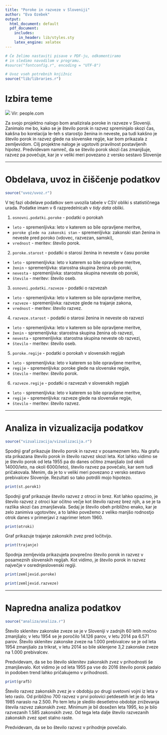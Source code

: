 ```yaml
---
title: "Poroke in razveze v Sloveniji"
author: "Eva Ozebek"
output:
  html_document: default
  pdf_document:
    includes:
      in_header: lib/styles.sty
    latex_engine: xelatex
---
```


```r
# Če želimo nastaviti pisave v PDF-ju, odkomentiramo
# in sledimo navodilom v programu.
#source("fontconfig.r", encoding = "UTF-8")

# Uvoz vseh potrebnih knjižnic
source("lib/libraries.r")
```

# Izbira teme
![](https://www.beckercounseling.com/wp-content/uploads/2017/07/divorce-2.jpg)
Vir: people.com

Za svojo projektno nalogo bom analizirala poroke in razveze v Sloveniji. Zanimalo me bo, kako se je število porok in razvez spreminjalo skozi čas, kakšna bo korelacija le-teh s starostjo ženina in neveste, pa tudi kakšno je število porok in razvez glede na slovenske regije, kar bom prikazala z zemljevidom. Cilj projektne naloge je ugotoviti pravilnost postavljenih hipotez. Predvidevam namreč, da se število porok skozi čas zmanjšuje, razvez pa povečuje, kar je v veliki meri povezano z versko sestavo Slovenije

***

# Obdelava, uvoz in čiščenje podatkov

```r
source("uvoz/uvoz.r")
```

V tej fazi obdelave podatkov sem uvozila tabele v CSV obliki s statističnega urada. Podatke imam v 6 razpredelnicah v *tidy data* obliki.

1. `osnovni.podatki.poroke` - podatki o porokah
  - `leto` - spremenljivka: leto v katerem so bile opravljene meritve,
  - `poroke glede na zakonski stan` - spremenljivka: zakonski stan ženina in neveste pred poroko (vdovec, razvezan, samski),
  - `vrednost` - meritev: število porok.

2. `poroke.starost` - podatki o starosi ženina in neveste v času poroke
  - `leto` - spremenljivka: leto v katerem so bile opravljene meritve,
  - `ženin` - spremenljivka: starostna skupina ženina ob poroki,
  - `nevesta` - spremenljivka: starostna skupina neveste ob poroki,
  - `število` - meritev: število oseb.

3. `osnovni.podatki.razveze` - podatki o razvezah
  - `leto` - spremenljivka: leto v katerem so bile opravljene meritve,
  - `razveze` - spremenljivka: razveze glede na trajanje zakona,
  - `vrednost` - meritev: število razvez.

4. `razveze.starost` - podatki o starosi ženina in neveste ob razvezi
  - `leto` - spremenljivka: leto v katerem so bile opravljene meritve,
  - `ženin` - spremenljivka: starostna skupina ženina ob razvezi,
  - `nevesta` - spremenljivka: starostna skupina neveste ob razvezi,
  - `število` - meritev: število oseb.
  
5. `poroke.regije` - podatki o porokah v slovenskih regijah
  - `leto` - spremenljivka: leto v katerem so bile opravljene meritve,
  - `regije` - spremenljivka: poroke glede na slovenske regije,
  - `število` - meritev: število porok.
  
6. `razveze.regije` - podatki o razvezah v slovenskih regijah
  - `leto` - spremenljivka: leto v katerem so bile opravljene meritve,
  - `regije` - spremenljivka: razveze glede na slovenske regije,
  - `število` - meritev: število razvez.  

 
***

# Analiza in vizualizacija podatkov

```r
source("vizualizacija/vizualizacija.r")
```

Spodnji graf prikazuje število porok in razvez v posameznem letu.
Na grafu sta prikazana število porok in število razvez skozi leta. Kot lahko vidimo se je število porok od leta 1955 pa do danes očitno zmanjšalo (od okoli 14000/leto, na okoli 6000/leto), število razvez pa povečalo, kar sem tudi pričakovala. Menim, da je to v veliki meri povezano z versko sestavo prebivalcev Slovenije. Rezultati so tako potrdili mojo hipotezo. 

```r
print(st.porok1)
```

Spodnji graf prikazuje število razvez z otroci in brez.
Kot lahko opazimo, je število razvez z otroci kar očitno večje kot število razvez brez njih, a se je ta razlika skozi čas zmanjševala. Sedaj je število obeh približno enako, kar je zelo zanimiva ugotovitev, a to lahko povežemo z veliko manjšo rodnostjo otrok danes v primerjavi z naprimer letom 1960. 

```r
print(otroki)
```

Graf prikazuje trajanje zakonskih zvez pred ločitvijo.

```r
print(trajanje)
```

Spodnja zemljevida prikazujeta povprečno število porok in razvez v posameznih slovenskih regijah. Kot vidimo, je število porok in razvez največje v osrednjeslovenski regiji. 

```r
print(zemljevid.poroke)
```

```r
print(zemljevid.razveze)
```


***

# Napredna analiza podatkov

```r
source("analiza/analiza.r")
```

Število sklenitev zakonske zveze se je v Sloveniji v zadnjih 60 letih močno zmanjšalo; v letu 1954 se je poročilo 14.126 parov, v letu 2014 pa 6.571 parov. Število sklenitev zakonske zveze na 1.000 prebivalcev se je od leta 1954 zmanjšalo za trikrat, v letu 2014 so bile sklenjene 3,2 zakonske zveze na 1.000 prebivalcev. 

Predvidevam, da se bo število sklenitev zakonskih zvez v prihodnosti še zmanjševalo. Kot vidimo je od leta 1955 pa vse do 2016 število porok padalo in podoben trend lahko pričakujemo v prihodnosti.
```r
print(graf5)
```



Število razvez zakonskih zvez je v obdobju po drugi svetovni vojni iz leta v leto raslo. Od približno 700 razvez v prvi polovici petdesetih let je do leta 1985 naraslo na 2.500. Po tem letu je sledilo desetletno obdobje zniževanja števila razvez zakonskih zvez. Minimum je bil dosežen leta 1995, ko je bilo razvezanih 1.585 zakonskih zvez. Od tega leta dalje število razvezanih zakonskih zvez spet stalno raste.

Predvidevam, da se bo število razvez v prihodnje povečalo.